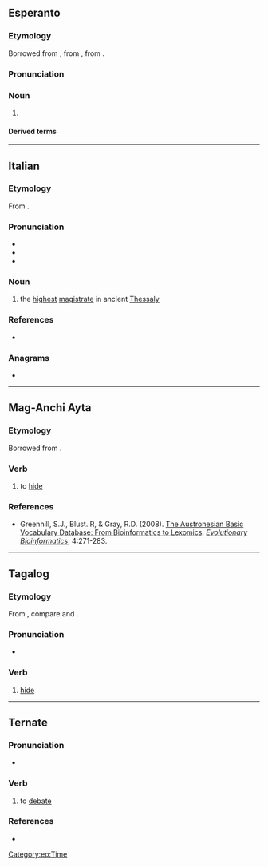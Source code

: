 {{also|Tago|tágo}}
==Esperanto==

===Etymology===
Borrowed from {{bor|eo|de|Tag}}, from {{der|eo|goh|tag}}, from {{der|eo|gem-pro|*dagaz}}.

===Pronunciation===
{{eo-IPA|a=Eo-tago.ogg}}

===Noun===
{{eo-head}}

# {{l|en|day}}
#: {{uxi|eo|Deziranta vin feliĉon por la speciala '''tago'''. Havu mirindan naskiĝtagon!|Wishing you every happiness this special '''day''' brings. Have a wonderful birthday!}}
#: {{syn|eo|diurno|tagnokto}}

====Derived terms====
{{der4|eo|{{l|eo|antaŭtagmezo|t=forenoon}}|{{l|eo|antaŭtago|t=eve}}|{{l|eo|ĉiutaga|t=casual}}|{{l|eo|festotago|t=holiday}}|{{l|eo|labortago|t=work day}}|{{l|eo|laŭtage|t=per day}}|{{l|eo|naskiĝtago|t=birth date}}|{{l|eo|naskotago|t=birth date}}|{{l|eo|posttagmezo|t=afternoon}}|{{l|eo|taga|t=daily}}|{{l|eo|tagdaŭra|t=all-day}}|{{l|eo|tage|t=by day}}|{{l|eo|tagiĝi|t=to become day}}|{{l|eo|tagiĝo|t=dawn}}|{{l|eo|tagmezo|t=midday}}|{{l|eo|unutaga|t=one-day}}
}}

{{eo BRO|2}}
{{eo GCSE|0}}
{{Universala Vortaro}}

[[Category:eo:Time]]

----

==Italian==

===Etymology===
From {{bor|it|grc|ταγός}}.

===Pronunciation===
* {{it-IPA|tàgo}}
* {{rhymes|it|aɡo}}
* {{hyph|it|tà|go}}

===Noun===
{{it-noun|m}}

# {{tlb|it|historical}} the [[highest]] [[magistrate]] in ancient [[Thessaly]]

===References===
* {{R:it:Trec}}

===Anagrams===
* {{anagrams|it|a=agot|gota|toga}}

----

==Mag-Anchi Ayta==

===Etymology===
Borrowed from {{bor|sgb|tl|tago}}.

===Verb===
{{head|sgb|verb}}

# to [[hide]]

===References===
* Greenhill, S.J., Blust. R, & Gray, R.D. (2008). [https://abvd.shh.mpg.de/publications/index.php?pub=Greenhill_et_al2008 The Austronesian Basic Vocabulary Database: From Bioinformatics to Lexomics]. ''[http://journals.sagepub.com/doi/abs/10.4137/EBO.S893 Evolutionary Bioinformatics]'', 4:271-283.

----

==Tagalog==

===Etymology===
From {{inh|tl|poz-pro|*taʀuq|t=to store, to put away}}, compare {{cog|tet|tau}} and {{cog|id|taruh}}.

===Pronunciation===
* {{tl-IPA|tagò}}

===Verb===
{{tl-verb|tagò}}

# [[hide]]

----

==Ternate==

===Pronunciation===
* {{IPA|tft|[ˈta.go]}}

===Verb===
{{tft-verb}}

# {{lb|tft|intransitive}} to [[debate]]

===References===
* {{R:tft:Hayami-Allen:2001}}
